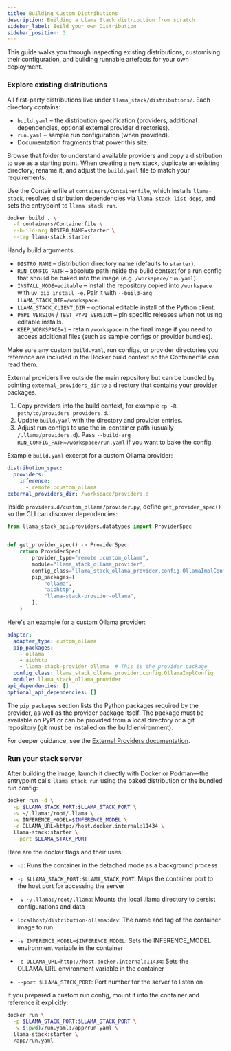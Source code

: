 ```yaml
---
title: Building Custom Distributions
description: Building a Llama Stack distribution from scratch
sidebar_label: Build your own Distribution
sidebar_position: 3
---
```


This guide walks you through inspecting existing distributions, customising their configuration, and building runnable artefacts for your own deployment.

### Explore existing distributions

All first-party distributions live under `llama_stack/distributions/`. Each directory contains:

- `build.yaml` – the distribution specification (providers, additional dependencies, optional external provider directories).
- `run.yaml` – sample run configuration (when provided).
- Documentation fragments that power this site.

Browse that folder to understand available providers and copy a distribution to use as a starting point. When creating a new stack, duplicate an existing directory, rename it, and adjust the `build.yaml` file to match your requirements.


<Tabs>
<TabItem value="container" label="Building a container">

Use the Containerfile at `containers/Containerfile`, which installs `llama-stack`, resolves distribution dependencies via `llama stack list-deps`, and sets the entrypoint to `llama stack run`.

```bash
docker build . \
  -f containers/Containerfile \
  --build-arg DISTRO_NAME=starter \
  --tag llama-stack:starter
```

Handy build arguments:

- `DISTRO_NAME` – distribution directory name (defaults to `starter`).
- `RUN_CONFIG_PATH` – absolute path inside the build context for a run config that should be baked into the image (e.g. `/workspace/run.yaml`).
- `INSTALL_MODE=editable` – install the repository copied into `/workspace` with `uv pip install -e`. Pair it with `--build-arg LLAMA_STACK_DIR=/workspace`.
- `LLAMA_STACK_CLIENT_DIR` – optional editable install of the Python client.
- `PYPI_VERSION` / `TEST_PYPI_VERSION` – pin specific releases when not using editable installs.
- `KEEP_WORKSPACE=1` – retain `/workspace` in the final image if you need to access additional files (such as sample configs or provider bundles).

Make sure any custom `build.yaml`, run configs, or provider directories you reference are included in the Docker build context so the Containerfile can read them.

</TabItem>
<TabItem value="external" label="Building with external providers">

External providers live outside the main repository but can be bundled by pointing `external_providers_dir` to a directory that contains your provider packages.

1. Copy providers into the build context, for example `cp -R path/to/providers providers.d`.
2. Update `build.yaml` with the directory and provider entries.
3. Adjust run configs to use the in-container path (usually `/.llama/providers.d`). Pass `--build-arg RUN_CONFIG_PATH=/workspace/run.yaml` if you want to bake the config.

Example `build.yaml` excerpt for a custom Ollama provider:

```yaml
distribution_spec:
  providers:
    inference:
      - remote::custom_ollama
external_providers_dir: /workspace/providers.d
```

Inside `providers.d/custom_ollama/provider.py`, define `get_provider_spec()` so the CLI can discover dependencies:

```python
from llama_stack_api.providers.datatypes import ProviderSpec


def get_provider_spec() -> ProviderSpec:
    return ProviderSpec(
        provider_type="remote::custom_ollama",
        module="llama_stack_ollama_provider",
        config_class="llama_stack_ollama_provider.config.OllamaImplConfig",
        pip_packages=[
            "ollama",
            "aiohttp",
            "llama-stack-provider-ollama",
        ],
    )
```

Here's an example for a custom Ollama provider:

```yaml
adapter:
  adapter_type: custom_ollama
  pip_packages:
    - ollama
    - aiohttp
    - llama-stack-provider-ollama  # This is the provider package
  config_class: llama_stack_ollama_provider.config.OllamaImplConfig
  module: llama_stack_ollama_provider
api_dependencies: []
optional_api_dependencies: []
```

The `pip_packages` section lists the Python packages required by the provider, as well as the
provider package itself. The package must be available on PyPI or can be provided from a local
directory or a git repository (git must be installed on the build environment).

For deeper guidance, see the [External Providers documentation](../providers/external/).

</TabItem>
</Tabs>

### Run your stack server

After building the image, launch it directly with Docker or Podman—the entrypoint calls `llama stack run` using the baked distribution or the bundled run config:

```bash
docker run -d \
  -p $LLAMA_STACK_PORT:$LLAMA_STACK_PORT \
  -v ~/.llama:/root/.llama \
  -e INFERENCE_MODEL=$INFERENCE_MODEL \
  -e OLLAMA_URL=http://host.docker.internal:11434 \
  llama-stack:starter \
  --port $LLAMA_STACK_PORT
```

Here are the docker flags and their uses:

* `-d`: Runs the container in the detached mode as a background process

* `-p $LLAMA_STACK_PORT:$LLAMA_STACK_PORT`: Maps the container port to the host port for accessing the server

* `-v ~/.llama:/root/.llama`: Mounts the local .llama directory to persist configurations and data

* `localhost/distribution-ollama:dev`: The name and tag of the container image to run

* `-e INFERENCE_MODEL=$INFERENCE_MODEL`: Sets the INFERENCE_MODEL environment variable in the container

* `-e OLLAMA_URL=http://host.docker.internal:11434`: Sets the OLLAMA_URL environment variable in the container

* `--port $LLAMA_STACK_PORT`: Port number for the server to listen on



If you prepared a custom run config, mount it into the container and reference it explicitly:

```bash
docker run \
  -p $LLAMA_STACK_PORT:$LLAMA_STACK_PORT \
  -v $(pwd)/run.yaml:/app/run.yaml \
  llama-stack:starter \
  /app/run.yaml
```
